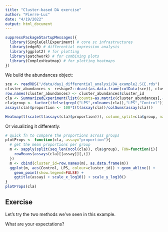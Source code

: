 ```yaml
---
title: "Cluster-based DA exercise"
author: "Pierre-Luc"
date: "4/19/2022"
output: html_document
---
```


```r
suppressPackageStartupMessages({
  library(SingleCellExperiment) # core sc infrastructures
  library(edgeR) # differential expression analysis
  library(ggplot2) # for plotting
  library(patchwork) # for combining plots
  library(ComplexHeatmap) # for plotting heatmaps
})
```

We build the abundances object:

```r
sce <- readRDS("/data/day1_differential_analysi/DA_example2.SCE.rds")
cluster_abundances <- reshape2::dcast(as.data.frame(colData(sce)), cluster_id~sample_id)
row.names(cluster_abundances) <- cluster_abundances$cluster_id
cla <- SummarizedExperiment(list(counts=as.matrix(cluster_abundances[,-1])))
cla$group <- factor(ifelse(grepl("LPS",colnames(cla)),"LPS","Control"))
assays(cla)$proportion <- 100*t(t(assay(cla))/colSums(assay(cla)))

Heatmap(t(scale(t(assays(cla)$proportion))), column_split=cla$group, name="scaled %")
```

Or visualizing it differently:

```r
# quick fn to compare the proportions across groups
plotProps <- function(cla, assay="proportion"){
  # get the mean proportions per group
  m <- sapply(split(seq_len(ncol(cla)), cla$group), FUN=function(i){
    rowMeans(assays(cla)[[assay]][,i])
  })
  m <- cbind(cluster_id=row.names(m), as.data.frame(m))
  ggplot(m, aes(Control, LPS, colour=cluster_id)) + geom_abline() + 
    geom_point(show.legend=FALSE) + 
    ggtitle(assay) + scale_x_log10() + scale_y_log10()
}
plotProps(cla)
```

## Exercise

Let's try the two methods we've seen in this example.

What are your expectations?
